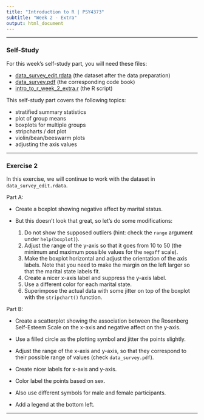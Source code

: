 ---
title: "Introduction to R | PSY4373"
subtitle: "Week 2 - Extra"
output: html_document
---

---

### Self-Study

For this week's self-study part, you will need these files:

- [data_survey_edit.rdata](https://www.dropbox.com/s/ti8z282h15dyutx/data_survey_edit.rdata?dl=1) (the dataset after the data preparation)
- [data_survey.pdf](https://www.dropbox.com/s/kbfisevspr0sk4m/data_survey.pdf?dl=1) (the corresponding code book)
- [intro_to_r_week_2_extra.r](https://www.dropbox.com/s/wfx0lgmhz0ofsya/intro_to_r_week_2_extra.r?dl=1) (the R script)

This self-study part covers the following topics:

- stratified summary statistics
- plot of group means
- boxplots for multiple groups
- stripcharts / dot plot
- violin/bean/beeswarm plots
- adjusting the axis values

---

### Exercise 2

In this exercise, we will continue to work with the dataset in `data_survey_edit.rdata`.

Part A:

  - Create a boxplot showing negative affect by marital status.

  - But this doesn't look that great, so let's do some modifications:

      1) Do not show the supposed outliers (hint: check the `range` argument under `help(boxplot)`).
      2) Adjust the range of the y-axis so that it goes from 10 to 50 (the minimum and maximum possible values for the `negaff` scale).
      3) Make the boxplot horizontal and adjust the orientation of the axis labels. Note that you need to make the margin on the left larger so that the marital state labels fit.
      4) Create a nicer x-axis label and suppress the y-axis label.
      5) Use a different color for each marital state.
      6) Superimpose the actual data with some jitter on top of the boxplot with the `stripchart()` function.

Part B:

  - Create a scatterplot showing the association between the Rosenberg Self-Esteem Scale on the x-axis and negative affect on the y-axis.

  - Use a filled circle as the plotting symbol and jitter the points slightly.

  - Adjust the range of the x-axis and y-axis, so that they correspond to their possible range of values (check `data_survey.pdf`).

  - Create nicer labels for x-axis and y-axis.

  - Color label the points based on sex.

  - Also use different symbols for male and female participants.

  - Add a legend at the bottom left.

---
